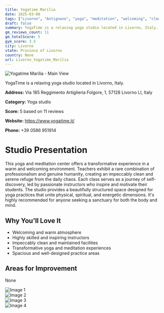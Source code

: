 ```yaml
---
title: Yogatime Marilia
date: 2025-03-08
tags: ["Livorno", "Antignano", "yoga", "meditation", "welcoming", "clean", "Livorno"]  
draft: false
summary: YogaTime is a relaxing yoga studio located in Livorno, Italy.
gm_reviews_count: 11
gm_totalScore: 5
gym_score: 3.5
city: Livorno
state: Province of Livorno
country: None
url: Livorno_Yogatime_Marilia
---
```


<div className="aspect-[16/9] relative my-8">
  <img 
    src="https://lh5.googleusercontent.com/p/AF1QipOtWqyLoBgGvpeTaHZIxrjFUUwqhPLtFy2pA85l=w1920-h1080-k-no"
    alt="Yogatime Marilia - Main View"
    className="object-cover absolute inset-0 w-full h-full rounded-lg"
  />
</div>

YogaTime is a relaxing yoga studio located in Livorno, Italy.

**Address:** Via 185 Reggimento Artiglieria Folgore, 1, 57128 Livorno LI, Italy

**Category:** Yoga studio

**Score:** 5 based on 11 reviews

**Website:** https://www.yogatime.it/

**Phone:** +39 0586 951914

# Studio Presentation

This yoga and meditation center offers a transformative experience in a warm and welcoming environment. Teachers exhibit a rare combination of professionalism and genuine humanity, creating an impeccably clean and serene refuge from the daily chaos. Each class serves as a journey of self-discovery, led by passionate instructors who inspire and motivate their students. The studio provides a beautifully structured space designed for yoga practices that unite physical, spiritual, and energetic dimensions. It's highly recommended for anyone seeking a sanctuary for both the body and mind.

## Why You'll Love It

- Welcoming and warm atmosphere
- Highly skilled and inspiring instructors
- Impeccably clean and maintained facilities
- Transformative yoga and meditation experiences
- Spacious and well-designed practice areas

## Areas for Improvement

None

<div className="grid grid-cols-1 xl:grid-cols-2 gap-4 my-8">
<div className="aspect-[4/3] relative"><img src="https://lh5.googleusercontent.com/p/AF1QipNW0vD96jRe9OFPE_IRg7eVgY8wF862Qf81yeHy=w1920-h1080-k-no" alt="Image 1" className="object-cover absolute inset-0 w-full h-full rounded-lg" /></div>
<div className="aspect-[4/3] relative"><img src="https://lh5.googleusercontent.com/p/AF1QipONJYhbnTX_yUgZTMOwibKxnKRq8GxR3vOzp0bR=w1920-h1080-k-no" alt="Image 2" className="object-cover absolute inset-0 w-full h-full rounded-lg" /></div>
<div className="aspect-[4/3] relative"><img src="https://lh5.googleusercontent.com/p/AF1QipMH2JXNUWsgddyZyUoUnT2jiNvg92MBgGCJjLYg=w1920-h1080-k-no" alt="Image 3" className="object-cover absolute inset-0 w-full h-full rounded-lg" /></div>
<div className="aspect-[4/3] relative"><img src="https://lh5.googleusercontent.com/p/AF1QipOm_6W2EaOw1PDPQdkCfY_Fxm8TWc5Lkw-PttJ3=w1920-h1080-k-no" alt="Image 4" className="object-cover absolute inset-0 w-full h-full rounded-lg" /></div>
</div>